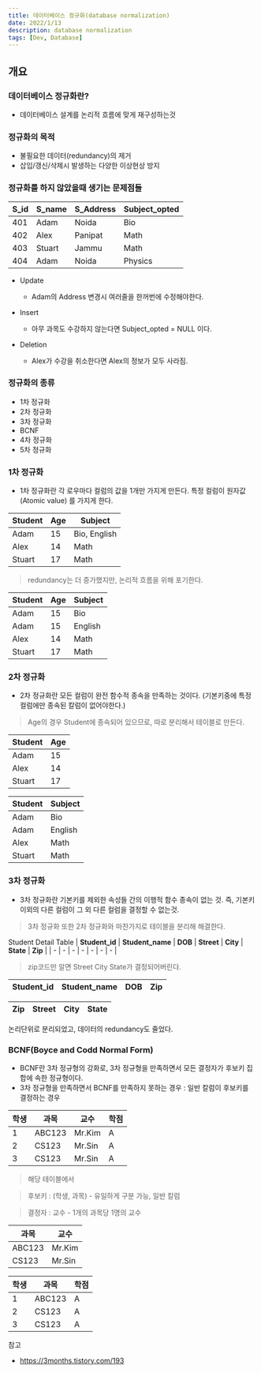 ```yaml
---
title: 데이터베이스 정규화(database normalization)
date: 2022/1/13
description: database normalization
tags: [Dev, Database]
---
```

## 개요
### 데이터베이스 정규화란?
- 데이터베이스 설계를 논리적 흐름에 맞게 재구성하는것

### 정규화의 목적
- 불필요한 데이터(redundancy)의 제거
- 삽입/갱신/삭제시 발생하는 다양한 이상현상 방지

### 정규화를 하지 않았을때 생기는 문제점들

| **S_id** | **S_name** | **S_Address** | **Subject_opted** |
| - | - | - | - |
| 401 | Adam | Noida | Bio |
| 402 | Alex | Panipat | Math |
| 403 | Stuart | Jammu | Math |
| 404 | Adam | Noida | Physics |

- Update
    - Adam의 Address 변경시 여러줄을 한꺼번에 수정해야한다.

- Insert
    - 아무 과목도 수강하지 않는다면 Subject_opted = NULL 이다.

- Deletion
    - Alex가 수강을 취소한다면 Alex의 정보가 모두 사라짐.

### 정규화의 종류
- 1차 정규화
- 2차 정규화
- 3차 정규화
- BCNF
- 4차 정규화
- 5차 정규화

### 1차 정규화
- 1차 정규화란 각 로우마다 컬럼의 값을 1개만 가지게 만든다. 특정 컬럼이 원자값(Atomic
  value) 를 가지게 한다.

| **Student** | **Age** | **Subject** |
| - | - | - |
| Adam | 15 | Bio, English |
| Alex | 14 | Math |
| Stuart | 17 | Math |

> redundancy는 더 증가했지만, 논리적 흐름을 위해 포기한다.

| **Student** | **Age** | **Subject** |
| - | - | - |
| Adam | 15 | Bio |
| Adam | 15 | English |
| Alex | 14 | Math |
| Stuart | 17 | Math |

### 2차 정규화
- 2차 정규화란 모든 컬럼이 완전 함수적 종속을 만족하는 것이다. (기본키중에 특정 컬럼에만
  종속된 칼럼이 없어야한다.)

> Age의 경우 Student에 종속되어 있으므로, 따로 분리해서 테이블로 만든다.

| **Student** | **Age**  |
| - | - |
| Adam | 15 |
| Alex | 14 |
| Stuart | 17 |

| **Student** | **Subject**  |
| - | - |
| Adam | Bio |
| Adam | English |
| Alex | Math |
| Stuart | Math |

### 3차 정규화
- 3차 정규화란 기본키를 제외한 속성들 간의 이행적 함수 종속이 없는 것. 즉, 기본키 이외의
  다른 컬럼이 그 외 다른 컬럼을 결정할 수 없는것.

> 3차 정규화 또한 2차 정규화와 마찬가지로 테이블을 분리해 해결한다.

Student Detail Table
| **Student_id** | **Student_name**  | **DOB** | **Street**  | **City** | **State**  | **Zip** |
| - | - | - | - | - | - | - |

> zip코드만 알면 Street City State가 결정되어버린다.

| **Student_id** | **Student_name**  | **DOB** | **Zip** |
| - | - | - | - |

| **Zip** | **Street**  | **City** | **State**  |
| - | - | - | - |

논리단위로 분리되었고, 데이터의 redundancy도 줄었다.


### BCNF(Boyce and Codd Normal Form)
- BCNF란 3차 정규형의 강화로, 3차 정규형을 만족하면서 모든 결정자가 후보키 집합에 속한
  정규형이다.
- 3차 정규형을 만족하면서 BCNF를 만족하지 못하는 경우 : 일반 칼럼이 후보키를 결정하는
  경우

| **학생** | **과목** | **교수** | **학점** |
| - | - | - | - |
| 1 | ABC123 | Mr.Kim | A
| 2 | CS123 | Mr.Sin | A
| 3 | CS123 | Mr.Sin | A

> 해당 테이블에서

> 후보키 : (학생, 과목) - 유일하게 구분 가능, 일반 칼럼

> 결정자 : 교수 - 1개의 과목당 1명의 교수


| **과목** | **교수** |
| - | - |
| ABC123 | Mr.Kim |
| CS123 | Mr.Sin |


| **학생** | **과목** | **학점** |
| - | - | - |
| 1 | ABC123 | A
| 2 | CS123 | A
| 3 | CS123 | A

참고
- https://3months.tistory.com/193
